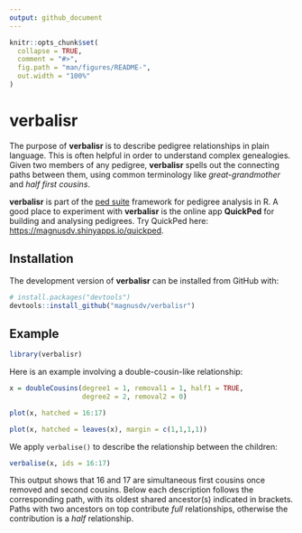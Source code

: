 ```yaml
---
output: github_document
---
```


<!-- README.md is generated from README.Rmd. Please edit that file -->

```r
knitr::opts_chunk$set(
  collapse = TRUE,
  comment = "#>",
  fig.path = "man/figures/README-",
  out.width = "100%"
)
```

# verbalisr

<!-- badges: start -->
<!-- badges: end -->

The purpose of **verbalisr** is to describe pedigree relationships in plain language. This is often helpful in order to understand complex genealogies. Given two members of any pedigree, **verbalisr** spells out the connecting paths between them, using common terminology like *great-grandmother* and *half first cousins*. 

**verbalisr** is part of the [ped suite](https://magnusdv.github.io/pedsuite/) framework for pedigree analysis in R. A good place to experiment with **verbalisr** is the online app **QuickPed** for building and analysing pedigrees. Try QuickPed here: <https://magnusdv.shinyapps.io/quickped>.

## Installation

The development version of **verbalisr** can be installed from GitHub with:

```r
# install.packages("devtools")
devtools::install_github("magnusdv/verbalisr")
```

## Example

```r
library(verbalisr)
```

Here is an example involving a double-cousin-like relationship:

```r
x = doubleCousins(degree1 = 1, removal1 = 1, half1 = TRUE,
                  degree2 = 2, removal2 = 0)

plot(x, hatched = 16:17)
```

```r
plot(x, hatched = leaves(x), margin = c(1,1,1,1))
```

We apply `verbalise()` to describe the relationship between the children:
```r
verbalise(x, ids = 16:17)
```
This output shows that 16 and 17 are simultaneous first cousins once removed and second cousins. Below each description follows the corresponding path, with its oldest shared ancestor(s) indicated in brackets. Paths with two ancestors on top contribute *full* relationships, otherwise the contribution is a *half* relationship.

